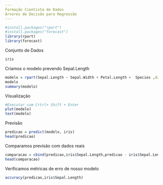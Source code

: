 ```yaml
---
Formação Cientista de Dados
Árvores de Decisão para Regressão
---
```


```r
#install.packages("rpart")
#install.packages("forecast")
library(rpart)
library(forecast)
```
Conjunto de Dados
```r
iris
```
Criamos o modelo prevendo Sepal.Length
```r
modelo = rpart(Sepal.Length ~ Sepal.Width + Petal.Length +  Species ,data=iris)
modelo
summary(modelo)
```
Visualização
```r
#Executar com Crtrl+ Shift + Enter
plot(modelo)
text(modelo)
```
Previsão
```r
predicao = predict(modelo, iris)
head(predicao)
```
Comparamos previsão com dados reais
```r
comparacao = cbind(predicao,iris$Sepal.Length,predicao - iris$Sepal.Length )
head(comparacao)
```
Verificamos métricas de erro de nosso modelo
```r
accuracy(predicao,iris$Sepal.Length)
```

